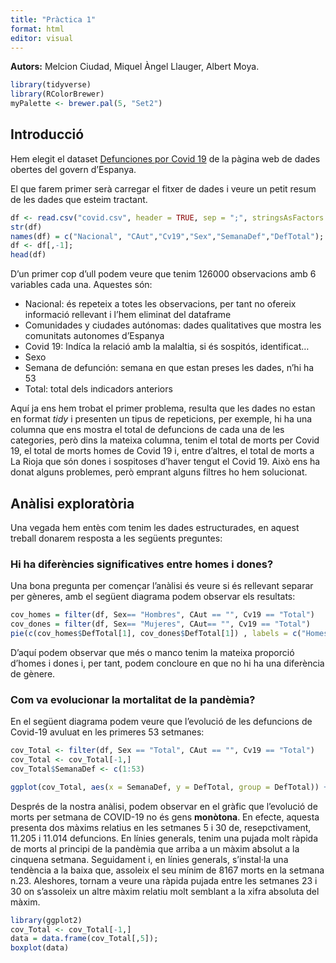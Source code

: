 ```yaml
---
title: "Pràctica 1"
format: html
editor: visual
---
```

 
**Autors:** Melcion Ciudad, Miquel Àngel Llauger, Albert Moya.

```r
library(tidyverse)
library(RColorBrewer)
myPalette <- brewer.pal(5, "Set2")
```




## Introducció

Hem elegit el dataset [Defunciones por Covid 19](https://datos.gob.es/es/catalogo/ea0010587-defunciones-por-covid-19-comunidad-y-ciudad-autonoma-de-defuncion-sexo-y-semana-de-defuncion-ecm-identificador-api-tpx-sociedad_2589-salud_2590-edcm_2591-covid_a2022_10380-l0-01007-px1) de la pàgina web de dades obertes del govern d'Espanya.

El que farem primer serà carregar el fitxer de dades i veure un petit resum de les dades que esteim tractant.


```r
df <- read.csv("covid.csv", header = TRUE, sep = ";", stringsAsFactors = FALSE)
str(df)
names(df) = c("Nacional", "CAut","Cv19","Sex","SemanaDef","DefTotal");
df <- df[,-1];
head(df)
```

D'un primer cop d'ull podem veure que tenim 126000 observacions amb 6 variables cada una. Aquestes són:

- Nacional: és repeteix a totes les observacions, per tant no ofereix informació rellevant i l'hem eliminat del dataframe
- Comunidades y ciudades autónomas: dades qualitatives que mostra les comunitats autonomes d'Espanya
- Covid 19: Indíca la relació amb la malaltia, si és sospitós, identificat...
- Sexo
- Semana de defunción: semana en que estan preses les dades, n'hi ha 53
- Total: total dels indicadors anteriors

Aquí ja ens hem trobat el primer problema, resulta que les dades no estan en format *tidy* i presenten un tipus de repeticions, per exemple, hi ha una columna que ens mostra el total de defuncions de cada una de les categories, però dins la mateixa columna, tenim el total de morts per Covid 19, el total de morts homes de Covid 19 i, entre d'altres, el total de morts a La Rioja que són dones i sospitoses d'haver tengut el Covid 19. Això ens ha donat alguns problemes, però emprant alguns filtres ho hem solucionat.


## Anàlisi exploratòria

Una vegada hem entès com tenim les dades estructurades, en aquest treball donarem resposta a les següents preguntes: 

### Hi ha diferències significatives entre homes i dones?

Una bona pregunta per començar l'anàlisi és veure si és rellevant separar per gèneres, amb el següent diagrama podem observar els resultats:

```r
cov_homes = filter(df, Sex== "Hombres", CAut == "", Cv19 == "Total")
cov_dones = filter(df, Sex== "Mujeres", CAut== "", Cv19 == "Total")
pie(c(cov_homes$DefTotal[1], cov_dones$DefTotal[1]) , labels = c("Homes", "Dones"), border="white", col = myPalette )

```

D'aquí podem observar que més o manco tenim la mateixa proporció d'homes i dones i, per tant, podem concloure en que no hi ha una diferència de gènere.


### Com va evolucionar la mortalitat de la pandèmia?

En el següent diagrama podem veure que l'evolució de les defuncions de Covid-19 avuluat en les primeres 53 setmanes:

```r
cov_Total <- filter(df, Sex == "Total", CAut == "", Cv19 == "Total")
cov_Total <- cov_Total[-1,]
cov_Total$SemanaDef <- c(1:53)

ggplot(cov_Total, aes(x = SemanaDef, y = DefTotal, group = DefTotal)) + geom_point(color = "red", size = 2) + labs(title = "Evolució de la pandèmia per setmanes")+ theme(plot.title = element_text(hjust = 0.5, size = 16, face = "bold", color = "black"))
```

Després de la nostra anàlisi, podem observar en el gràfic que l'evolució de morts per setmana de COVID-19 no és gens **monòtona**. En efecte, aquesta presenta dos màxims relatius en les setmanes 5 i 30 de, resepctivament, 11.205 i 11.014 defuncions. En línies generals, tenim una pujada molt ràpida de morts al principi de la pandèmia que arriba a un màxim absolut a la cinquena setmana. Seguidament i, en línies generals, s'instal·la una tendència a la baixa que, assoleix el seu mínim de 8167 morts en la setmana n.23. Aleshores, tornam a veure una ràpida pujada entre les setmanes 23 i 30 on s'assoleix un altre màxim relatiu molt semblant a la xifra absoluta del màxim. 





```r
library(ggplot2)
cov_Total <- cov_Total[-1,]
data = data.frame(cov_Total[,5]);
boxplot(data)
```








